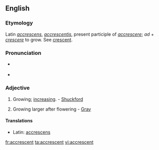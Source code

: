 ==English==

===Etymology===
Latin ''[[accrescens]]'', ''[[accrescentis]]'', present participle of ''[[accrescere]]''; ''ad'' + ''[[crescere]]'' to grow. See [[crescent]].

===Pronunciation===
* {{a|RP}} {{IPA|/əˈkɹɛsənt/}}
*{{audio|en-us-accrescent.ogg|Audio (US)}}

===Adjective===
{{en-adj}}

# Growing; [[increasing]]. - [[Shuckford]]
# {{botany}} Growing larger after flowering - [[Gray]]

====Translations====
* Latin: [[accrescens]]

[[fr:accrescent]]
[[ta:accrescent]]
[[vi:accrescent]]